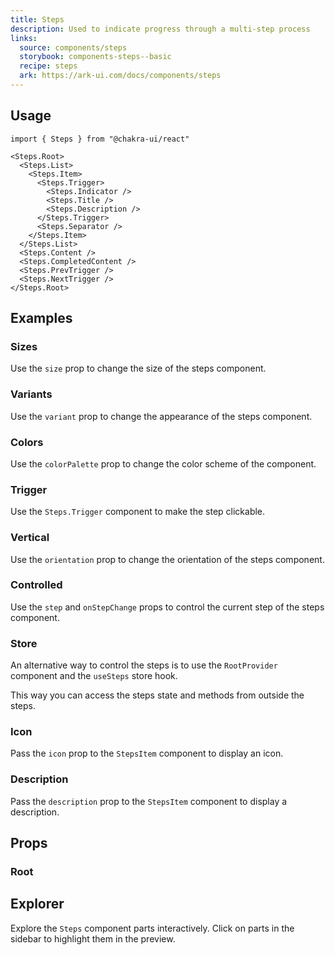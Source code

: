 ```yaml
---
title: Steps
description: Used to indicate progress through a multi-step process
links:
  source: components/steps
  storybook: components-steps--basic
  recipe: steps
  ark: https://ark-ui.com/docs/components/steps
---
```


<ExampleTabs name="steps-basic" />

## Usage

```tsx
import { Steps } from "@chakra-ui/react"
```

```tsx
<Steps.Root>
  <Steps.List>
    <Steps.Item>
      <Steps.Trigger>
        <Steps.Indicator />
        <Steps.Title />
        <Steps.Description />
      </Steps.Trigger>
      <Steps.Separator />
    </Steps.Item>
  </Steps.List>
  <Steps.Content />
  <Steps.CompletedContent />
  <Steps.PrevTrigger />
  <Steps.NextTrigger />
</Steps.Root>
```

## Examples

### Sizes

Use the `size` prop to change the size of the steps component.

<ExampleTabs name="steps-with-sizes" />

### Variants

Use the `variant` prop to change the appearance of the steps component.

<ExampleTabs name="steps-with-variants" />

### Colors

Use the `colorPalette` prop to change the color scheme of the component.

<ExampleTabs name="steps-with-colors" />

### Trigger

Use the `Steps.Trigger` component to make the step clickable.

<ExampleTabs name="steps-with-trigger" />

### Vertical

Use the `orientation` prop to change the orientation of the steps component.

<ExampleTabs name="steps-vertical" />

### Controlled

Use the `step` and `onStepChange` props to control the current step of the steps
component.

<ExampleTabs name="steps-controlled" />

### Store

An alternative way to control the steps is to use the `RootProvider` component
and the `useSteps` store hook.

This way you can access the steps state and methods from outside the steps.

<ExampleTabs name="steps-with-store" />

### Icon

Pass the `icon` prop to the `StepsItem` component to display an icon.

<ExampleTabs name="steps-with-icon" />

### Description

Pass the `description` prop to the `StepsItem` component to display a
description.

<ExampleTabs name="steps-with-description" />

## Props

### Root

<PropTable component="Steps" part="Root" />

## Explorer

Explore the `Steps` component parts interactively. Click on parts in the sidebar
to highlight them in the preview.

<Explorer name="steps-basic" />
